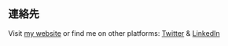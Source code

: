## 連絡先

Visit [my website](https://www.lekoarts.de?utm_source=cara&utm_medium=Starter) or find me on other platforms: [Twitter](https://www.twitter.com/lekoarts_de) & [LinkedIn](https://www.linkedin.com/in/akira-fujikawa/)
